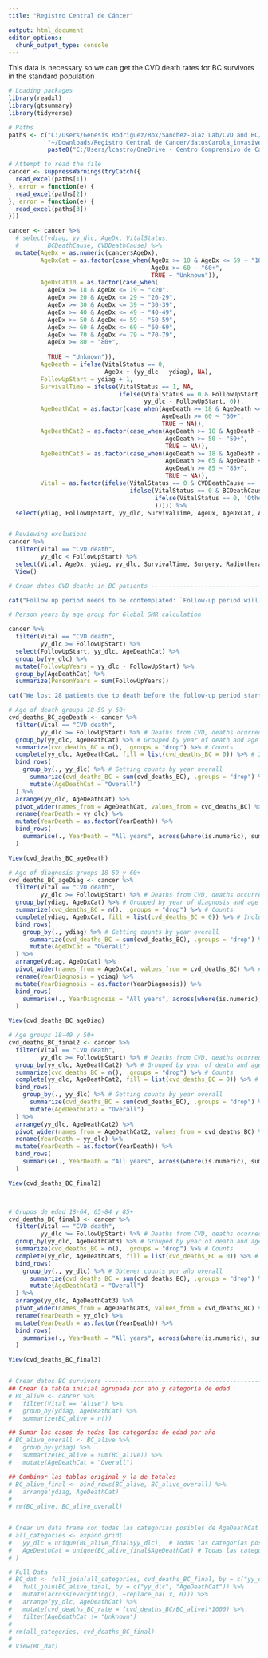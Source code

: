 ```yaml
---
title: "Registro Central de Cáncer"

output: html_document
editor_options: 
  chunk_output_type: console
---
```


This data is necessary so we can get the CVD death rates for BC survivors
in the standard population

```r
# Loading packages
library(readxl)
library(gtsummary)
library(tidyverse)
```



```r
# Paths
paths <- c("C:/Users/Genesis Rodriguez/Box/Sanchez-Diaz Lab/CVD and BC/Registro Central de Cáncer/Data/datosCarola_invasive_seq0&1_NoID.xlsx",
           "~/Downloads/Registro Central de Cáncer/datosCarola_invasive_seq0&1_NoID.xlsx",
           paste0("C:/Users/lcastro/OneDrive - Centro Comprensivo de Cancer UPR/projects_shared/BBC/Project_Dra. Carola/Data/Registro Central de Cáncer/datosCarola_invasive_seq0&1_NoID.xlsx"))

# Attempt to read the file
cancer <- suppressWarnings(tryCatch({
  read_excel(paths[1])
}, error = function(e) {
  read_excel(paths[2])
}, error = function(e) {
  read_excel(paths[3])
}))

cancer <- cancer %>% 
  # select(ydiag, yy_dlc, AgeDx, VitalStatus, 
  #        BCDeathCause, CVDDeathCause) %>% 
  mutate(AgeDx = as.numeric(cancer$AgeDx),
         AgeDxCat = as.factor(case_when(AgeDx >= 18 & AgeDx <= 59 ~ "18-59",
                                        AgeDx >= 60 ~ "60+",
                                        TRUE ~ "Unknown")),
         AgeDxCat10 = as.factor(case_when(
           AgeDx >= 18 & AgeDx <= 19 ~ "<20",
           AgeDx >= 20 & AgeDx <= 29 ~ "20-29",
           AgeDx >= 30 & AgeDx <= 39 ~ "30-39",
           AgeDx >= 40 & AgeDx <= 49 ~ "40-49",
           AgeDx >= 50 & AgeDx <= 59 ~ "50-59",
           AgeDx >= 60 & AgeDx <= 69 ~ "60-69",
           AgeDx >= 70 & AgeDx <= 79 ~ "70-79", 
           AgeDx >= 80 ~ "80+",     
           
           TRUE ~ "Unknown")),
         AgeDeath = ifelse(VitalStatus == 0,
                           AgeDx + (yy_dlc - ydiag), NA),
         FollowUpStart = ydiag + 1,
         SurvivalTime = ifelse(VitalStatus == 1, NA,
                               ifelse(VitalStatus == 0 & FollowUpStart <= yy_dlc,
                                      yy_dlc - FollowUpStart, 0)),           
         AgeDeathCat = as.factor(case_when(AgeDeath >= 18 & AgeDeath <= 59 ~ "18-59",
                                           AgeDeath >= 60 ~ "60+",
                                           TRUE ~ NA)),
         AgeDeathCat2 = as.factor(case_when(AgeDeath >= 18 & AgeDeath <= 49 ~ "18-49",
                                            AgeDeath >= 50 ~ "50+",
                                            TRUE ~ NA)),
         AgeDeathCat3 = as.factor(case_when(AgeDeath >= 18 & AgeDeath <= 64 ~ "18-64",
                                            AgeDeath >= 65 & AgeDeath <= 84 ~ "65-84",
                                            AgeDeath >= 85 ~ "85+",
                                            TRUE ~ NA)),
         Vital = as.factor(ifelse(VitalStatus == 0 & CVDDeathCause == 'CVD death','CVD death', 
                                  ifelse(VitalStatus == 0 & BCDeathCause == 'BC death', 'BC death', 
                                         ifelse(VitalStatus == 0, 'Other Death', 'Alive'
                                         ))))) %>% 
  select(ydiag, FollowUpStart, yy_dlc, SurvivalTime, AgeDx, AgeDxCat, AgeDeath, AgeDeathCat, Vital, Surgery, Radiotherapy, Chemotherapy)


# Reviewing exclusions
cancer %>%   
  filter(Vital == "CVD death",
         yy_dlc < FollowUpStart) %>%
  select(Vital, AgeDx, ydiag, yy_dlc, SurvivalTime, Surgery, Radiotherapy, Chemotherapy) %>%
  View()

# Crear datos CVD deaths in BC patients -----------------------------------------------

cat("Follow up period needs to be contemplated: `Follow-up period will be defined beginning 1 year after their first primary BC diagnosis (to estimate treatment completion) until date of last contact, death, or end up study period (December 31, 2020), whichever came first.`")

# Person years by age group for Global SMR calculation

cancer %>%
  filter(Vital == "CVD death",
         yy_dlc >= FollowUpStart) %>%
  select(FollowUpStart, yy_dlc, AgeDeathCat) %>%
  group_by(yy_dlc) %>%
  mutate(FollowUpYears = yy_dlc - FollowUpStart) %>% 
  group_by(AgeDeathCat) %>%
  summarize(PersonYears = sum(FollowUpYears))

cat("We lost 28 patients due to death before the follow-up period started")

# Age of death groups 18-59 y 60+
cvd_deaths_BC_ageDeath <- cancer %>%
  filter(Vital == "CVD death",
         yy_dlc >= FollowUpStart) %>% # Deaths from CVD, deaths ocurred in the follow-up period
  group_by(yy_dlc, AgeDeathCat) %>% # Grouped by year of death and age group
  summarize(cvd_deaths_BC = n(), .groups = "drop") %>% # Counts
  complete(yy_dlc, AgeDeathCat, fill = list(cvd_deaths_BC = 0)) %>% # Including 0s
  bind_rows(
    group_by(., yy_dlc) %>% # Getting counts by year overall
      summarize(cvd_deaths_BC = sum(cvd_deaths_BC), .groups = "drop") %>%
      mutate(AgeDeathCat = "Overall")
  ) %>%
  arrange(yy_dlc, AgeDeathCat) %>%
  pivot_wider(names_from = AgeDeathCat, values_from = cvd_deaths_BC) %>% # Wide table by age group
  rename(YearDeath = yy_dlc) %>% 
  mutate(YearDeath = as.factor(YearDeath)) %>%
  bind_rows(
    summarise(., YearDeath = "All years", across(where(is.numeric), sum, na.rm = TRUE))
  )

View(cvd_deaths_BC_ageDeath)

# Age of diagnosis groups 18-59 y 60+
cvd_deaths_BC_ageDiag <- cancer %>%
  filter(Vital == "CVD death",
         yy_dlc >= FollowUpStart) %>% # Deaths from CVD, deaths occurred in the follow-up period
  group_by(ydiag, AgeDxCat) %>% # Grouped by year of diagnosis and age group
  summarize(cvd_deaths_BC = n(), .groups = "drop") %>% # Counts
  complete(ydiag, AgeDxCat, fill = list(cvd_deaths_BC = 0)) %>% # Including 0s
  bind_rows(
    group_by(., ydiag) %>% # Getting counts by year overall
      summarize(cvd_deaths_BC = sum(cvd_deaths_BC), .groups = "drop") %>%
      mutate(AgeDxCat = "Overall")
  ) %>%
  arrange(ydiag, AgeDxCat) %>%
  pivot_wider(names_from = AgeDxCat, values_from = cvd_deaths_BC) %>% # Wide table by age group
  rename(YearDiagnosis = ydiag) %>% 
  mutate(YearDiagnosis = as.factor(YearDiagnosis)) %>%
  bind_rows(
    summarise(., YearDiagnosis = "All years", across(where(is.numeric), sum, na.rm = TRUE))
  )

View(cvd_deaths_BC_ageDiag)

# Age groups 18-49 y 50+
cvd_deaths_BC_final2 <- cancer %>%
  filter(Vital == "CVD death",
         yy_dlc >= FollowUpStart) %>% # Deaths from CVD, deaths ocurred in the follow-up period
  group_by(yy_dlc, AgeDeathCat2) %>% # Grouped by year of death and age group
  summarize(cvd_deaths_BC = n(), .groups = "drop") %>% # Counts
  complete(yy_dlc, AgeDeathCat2, fill = list(cvd_deaths_BC = 0)) %>% # Including 0s
  bind_rows(
    group_by(., yy_dlc) %>% # Getting counts by year overall
      summarize(cvd_deaths_BC = sum(cvd_deaths_BC), .groups = "drop") %>%
      mutate(AgeDeathCat2 = "Overall")
  ) %>%
  arrange(yy_dlc, AgeDeathCat2) %>%
  pivot_wider(names_from = AgeDeathCat2, values_from = cvd_deaths_BC) %>% # Wide table by age group
  rename(YearDeath = yy_dlc) %>% 
  mutate(YearDeath = as.factor(YearDeath)) %>%
  bind_rows(
    summarise(., YearDeath = "All years", across(where(is.numeric), sum, na.rm = TRUE))
  )

View(cvd_deaths_BC_final2)



# Grupos de edad 18-64, 65-84 y 85+
cvd_deaths_BC_final3 <- cancer %>%
  filter(Vital == "CVD death",
         yy_dlc >= FollowUpStart) %>% # Deaths from CVD, deaths ocurred in the follow-up period
  group_by(yy_dlc, AgeDeathCat3) %>% # Grouped by year of death and age group
  summarize(cvd_deaths_BC = n(), .groups = "drop") %>% # Counts
  complete(yy_dlc, AgeDeathCat3, fill = list(cvd_deaths_BC = 0)) %>% # Including 0s
  bind_rows(
    group_by(., yy_dlc) %>% # Obtener counts por año overall
      summarize(cvd_deaths_BC = sum(cvd_deaths_BC), .groups = "drop") %>%
      mutate(AgeDeathCat3 = "Overall")
  ) %>%
  arrange(yy_dlc, AgeDeathCat3) %>%
  pivot_wider(names_from = AgeDeathCat3, values_from = cvd_deaths_BC) %>% # Wide table by age group
  rename(YearDeath = yy_dlc) %>% 
  mutate(YearDeath = as.factor(YearDeath)) %>%
  bind_rows(
    summarise(., YearDeath = "All years", across(where(is.numeric), sum, na.rm = TRUE))
  )

View(cvd_deaths_BC_final3)


# Crear datos BC survivors ------------------------------------------------------------
## Crear la tabla inicial agrupada por año y categoría de edad
# BC_alive <- cancer %>%
#   filter(Vital == "Alive") %>% 
#   group_by(ydiag, AgeDeathCat) %>% 
#   summarize(BC_alive = n()) 

## Sumar los casos de todas las categorías de edad por año
# BC_alive_overall <- BC_alive %>%
#   group_by(ydiag) %>%
#   summarize(BC_alive = sum(BC_alive)) %>%
#   mutate(AgeDeathCat = "Overall") 

## Combinar las tablas original y la de totales
# BC_alive_final <- bind_rows(BC_alive, BC_alive_overall) %>%
#   arrange(ydiag, AgeDeathCat)
# 
# rm(BC_alive, BC_alive_overall)


# Crear un data frame con todas las categorías posibles de AgeDeathCat
# all_categories <- expand.grid(
#   yy_dlc = unique(BC_alive_final$yy_dlc),  # Todas las categorías posibles de yy_dlc
#   AgeDeathCat = unique(BC_alive_final$AgeDeathCat) # Todas las categorías posibles de AgeDeathCat
# )

# Full Data ------------------------
# BC_dat <- full_join(all_categories, cvd_deaths_BC_final, by = c("yy_dlc", "AgeDeathCat")) %>%
#   full_join(BC_alive_final, by = c("yy_dlc", "AgeDeathCat")) %>%
#   mutate(across(everything(), ~replace_na(.x, 0))) %>%
#   arrange(yy_dlc, AgeDeathCat) %>% 
#   mutate(cvd_deaths_BC_rate = (cvd_deaths_BC/BC_alive)*1000) %>% 
#   filter(AgeDeathCat != "Unknown")
# 
# rm(all_categories, cvd_deaths_BC_final)
# 
# View(BC_dat)
```


